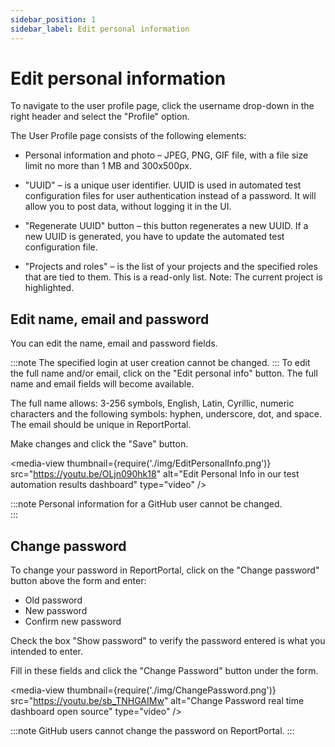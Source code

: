 ```yaml
---
sidebar_position: 1
sidebar_label: Edit personal information
---
```


# Edit personal information

To navigate to the user profile page, click the username drop-down in the right
header and select the "Profile" option.

The User Profile page consists of the following elements:

- Personal information and photo – JPEG, PNG, GIF file, with a file size limit no more than 1 MB and 300x500px.

- "UUID" – is a unique user identifier. UUID is used in automated test
configuration files for user authentication instead of a password. It will
allow you to post data, without logging it in the UI.

- "Regenerate UUID" button – this button regenerates a new UUID. If a
new UUID is generated, you have to update the automated test configuration file.

- "Projects and roles" – is the list of your projects and the specified roles that are tied to them. This
is a read-only list. Note: The current project is highlighted.

## Edit name, email and password

You can edit the name, email and password fields.

:::note
The specified login at user
creation cannot be changed.
:::
To edit the full name and/or email, click on the "Edit personal info" button. The full
name and email fields will become available.

The full name allows: 3-256 symbols, English, Latin, Cyrillic, numeric characters and the
following symbols: hyphen, underscore, dot, and space. The email should be unique in ReportPortal.

Make changes and click the "Save" button.

<media-view thumbnail={require('./img/EditPersonalInfo.png')} src="https://youtu.be/OLjn090hk18" alt="Edit Personal Info in our test automation results dashboard" type="video" />

:::note
Personal information for a GitHub user cannot be changed.  
:::
## Change password

To change your password in ReportPortal, click on the "Change password" button
above the form and enter:

- Old password
- New password
- Confirm new password

Check the box "Show password" to verify the password entered is what you intended to enter.

Fill in these fields and click the "Change Password" button under the form.

<media-view thumbnail={require('./img/ChangePassword.png')} src="https://youtu.be/sb_TNHGAIMw" alt="Change Password real time dashboard open source" type="video" />

:::note
GitHub users cannot change the password on ReportPortal.
:::
